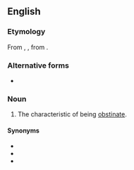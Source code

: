 ==English==

===Etymology===
{{root|en|ine-pro|*steh₂-}}
From {{inh|en|enm|obstinance}}, {{m|enm|obstinaunce}}, from {{der|en|ML.|obstināntia}}.

===Alternative forms===
* {{l|en|obstinence}}

===Noun===
{{en-noun|-|s}}

# The characteristic of being [[obstinate]].

====Synonyms====
* {{l|en|obstinacy}}
* {{l|en|obstinateness}}
* {{l|en|stubbornness}}